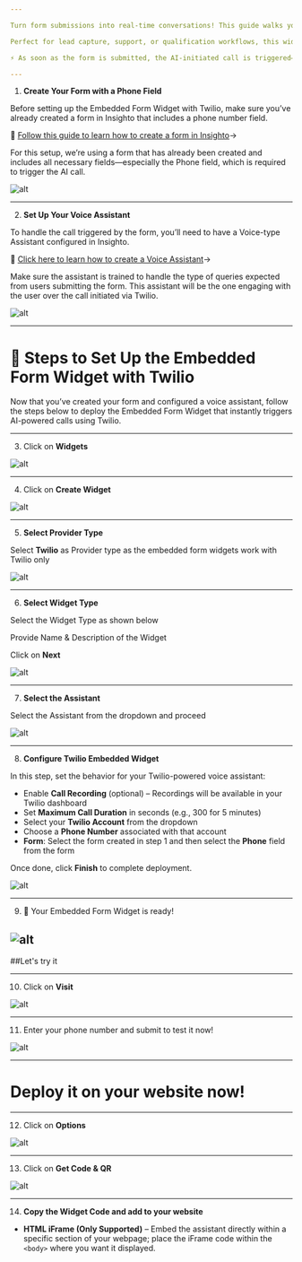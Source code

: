 ---

Turn form submissions into real-time conversations! This guide walks you through setting up the Embedded Form Widget with Twilio, where users fill out a form on your website—including their phone number—and instantly receive a call from your AI agent to handle their queries.

Perfect for lead capture, support, or qualification workflows, this widget bridges form interaction and voice automation seamlessly.

⚡ As soon as the form is submitted, the AI-initiated call is triggered—no delays, no manual follow-ups!

---

1. **Create Your Form with a Phone Field**

Before setting up the Embedded Form Widget with Twilio, make sure you’ve already created a form in Insighto that includes a phone number field.

🔗 [Follow this guide to learn how to create a form in Insighto](/Creating-Forms-and-Connect-them-with-Assistants.mdx)→

For this setup, we’re using a form that has already been created and includes all necessary fields—especially the Phone field, which is required to trigger the AI call.

![alt](images/EF/EF1.png)

---

2.  **Set Up Your Voice Assistant**

To handle the call triggered by the form, you’ll need to have a Voice-type Assistant configured in Insighto.

🔗 [Click here to learn how to create a Voice Assistant](/Comprehensive-Guide-to-AI-Voice-Agent.mdx)→

Make sure the assistant is trained to handle the type of queries expected from users submitting the form. This assistant will be the one engaging with the user over the call initiated via Twilio.

![alt](images/EF/EF2.png)

---

# 🔧 Steps to Set Up the Embedded Form Widget with Twilio

Now that you’ve created your form and configured a voice assistant, follow the steps below to deploy the Embedded Form Widget that instantly triggers AI-powered calls using Twilio.

---

3.  Click on **Widgets**

![alt](images/EF/EF3.png)

---

4.  Click on **Create Widget**

![alt](images/EF/EF4.png)

---

5.  **Select Provider Type**

Select **Twilio** as Provider type as the embedded form widgets work with Twilio only

![alt](images/EF/EF5.png)

---

6.  **Select Widget Type**

Select the Widget Type as shown below

Provide Name & Description of the Widget

Click on **Next**

![alt](images/EF/EF6.png)

---

7.  **Select the Assistant**

Select the Assistant from the dropdown and proceed

![alt](images/EF/EF7.png)

---

8.  **Configure Twilio Embedded Widget**

In this step, set the behavior for your Twilio-powered voice assistant:

- Enable **Call Recording** (optional) – Recordings will be available in your Twilio dashboard  
- Set **Maximum Call Duration** in seconds (e.g., 300 for 5 minutes)  
- Select your **Twilio Account** from the dropdown  
- Choose a **Phone Number** associated with that account  
- **Form**: Select the form created in step 1 and then select the **Phone** field from the form  

Once done, click **Finish** to complete deployment.

![alt](images/EF/EF8.png)


---

9.  🎉 Your Embedded Form Widget is ready!

![alt](images/EF/EF9.png)
---

##Let's try it

---

10.  Click on **Visit**

![alt](images/EF/EF10.png)

---

11.  Enter your phone number and submit to test it now!

![alt](images/EF/EF11.png)

---

# Deploy it on your website now!

---

12.  Click on **Options**

![alt](images/EF/EF12.png)

---

13.  Click on **Get Code & QR**

![alt](images/EF/EF13.png)

---

14.  **Copy the Widget Code and add to your website**

- **HTML iFrame (Only Supported)** – Embed the assistant directly within a specific section of your webpage; place the iFrame code within the `<body>` where you want it displayed.

